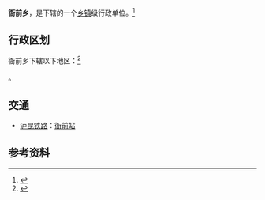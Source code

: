 {{中国乡级行政区|36/01/24/208/000}}

'''衙前乡'''，是{{PRC admin/fullname|36/01/24/208/000|3}}下辖的一个[[乡镇|乡镇]]级行政单位。<ref>{{PRC admin/ref sgc|{{PRC admin/parent|36/01/24/208/000}}}}</ref>

== 行政区划 ==

衙前乡下辖以下地区：<ref>{{PRC admin/ref sgc|36/01/24/208/000}}</ref>

{{PRC admin/children|36/01/24/208/000}}。

== 交通 ==
* {{rint|cn|rail}}[[沪昆铁路|沪昆铁路]]：[[衙前站_(南昌市)|衙前站]]

== 参考资料 ==
{{reflist}}

{{PRC admin/navcat|36/01/24/208/000}}